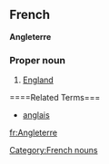 ==French==
'''Angleterre'''
===Proper noun===
# [[England]]
====Related Terms===
*[[anglais]]
[[Category:French nouns]]
[[fr:Angleterre]]
